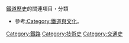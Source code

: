 {{Catnav|頁面分類|社会|人类社会|交通|交通史}}
{{Catnav|頁面分類|各種主題的頁面分類|各種主題的歷史|科技史|交通史}}
{{Catnav|頁面分類|各種主題的頁面分類|各種主題的歷史|科技史}}
{{Catnav|頁面分類|各種主題的頁面分類|各種主題的歷史|交通史}}
{{Catnav|頁面分類|历史|各種主題的歷史|科技史|交通史}}
{{Catnav|頁面分類|历史|各種主題的歷史|科技史}}
{{Catnav|頁面分類|历史|各種主題的歷史|交通史}}
{{Catnav|頁面分類|人类社会|科技|科技史|交通史}}
{{Catnav|頁面分類|人类社会|科技|科技史}}
{{Catnav|頁面分類|人类社会|科技|交通|鐵路}}
{{Catnav|頁面分類|人类社会|科技|交通|交通史}}
{{Catnav|頁面分類|人类社会|知識|科技|科技史}}
{{Catnav|頁面分類|人类社会|交通|鐵路}}
{{Catnav|頁面分類|人类社会|交通|交通史}}

[[鐵道歷史|鐵道歷史]]的關連項目・分類

*參考[[:Category:鐵道與文化|:Category:鐵道與文化]]。
{{Commonscat|History of rail transport}}

[[Category:鐵路|Category:鐵路]]
[[Category:技術史|Category:技術史]]
[[Category:交通史|Category:交通史]]